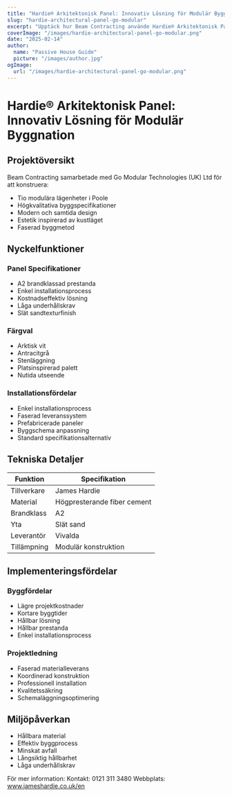```yaml
---
title: "Hardie® Arkitektonisk Panel: Innovativ Lösning för Modulär Byggnation"
slug: "hardie-architectural-panel-go-modular"
excerpt: "Upptäck hur Beam Contracting använde Hardie® Arkitektonisk Panel för sitt innovativa modulära lägenhetsprojekt i Poole, vilket ger brand säkerhet och hållbarhetsfördelar."
coverImage: "/images/hardie-architectural-panel-go-modular.png"
date: "2025-02-14"
author:
  name: "Passive House Guide"
  picture: "/images/author.jpg"
ogImage:
  url: "/images/hardie-architectural-panel-go-modular.png"
---
```


# Hardie® Arkitektonisk Panel: Innovativ Lösning för Modulär Byggnation

## Projektöversikt

Beam Contracting samarbetade med Go Modular Technologies (UK) Ltd för att konstruera:

- Tio modulära lägenheter i Poole
- Högkvalitativa byggspecifikationer
- Modern och samtida design
- Estetik inspirerad av kustläget
- Faserad byggmetod

## Nyckelfunktioner

### Panel Specifikationer
- A2 brandklassad prestanda
- Enkel installationsprocess
- Kostnadseffektiv lösning
- Låga underhållskrav
- Slät sandtexturfinish

### Färgval
- Arktisk vit
- Antracitgrå
- Stenläggning
- Platsinspirerad palett
- Nutida utseende

### Installationsfördelar
- Enkel installationsprocess
- Faserad leveranssystem
- Prefabricerade paneler
- Byggschema anpassning
- Standard specifikationsalternativ

## Tekniska Detaljer

| Funktion | Specifikation |
|----------|---------------|
| Tillverkare | James Hardie |
| Material | Högpresterande fiber cement |
| Brandklass | A2 |
| Yta | Slät sand |
| Leverantör | Vivalda |
| Tillämpning | Modulär konstruktion |

## Implementeringsfördelar

### Byggfördelar
- Lägre projektkostnader
- Kortare byggtider
- Hållbar lösning
- Hållbar prestanda
- Enkel installationsprocess

### Projektledning
- Faserad materialleverans
- Koordinerad konstruktion
- Professionell installation
- Kvalitetssäkring
- Schemaläggningsoptimering

## Miljöpåverkan

- Hållbara material
- Effektiv byggprocess
- Minskat avfall
- Långsiktig hållbarhet
- Låga underhållskrav

För mer information:
Kontakt: 0121 311 3480
Webbplats: www.jameshardie.co.uk/en